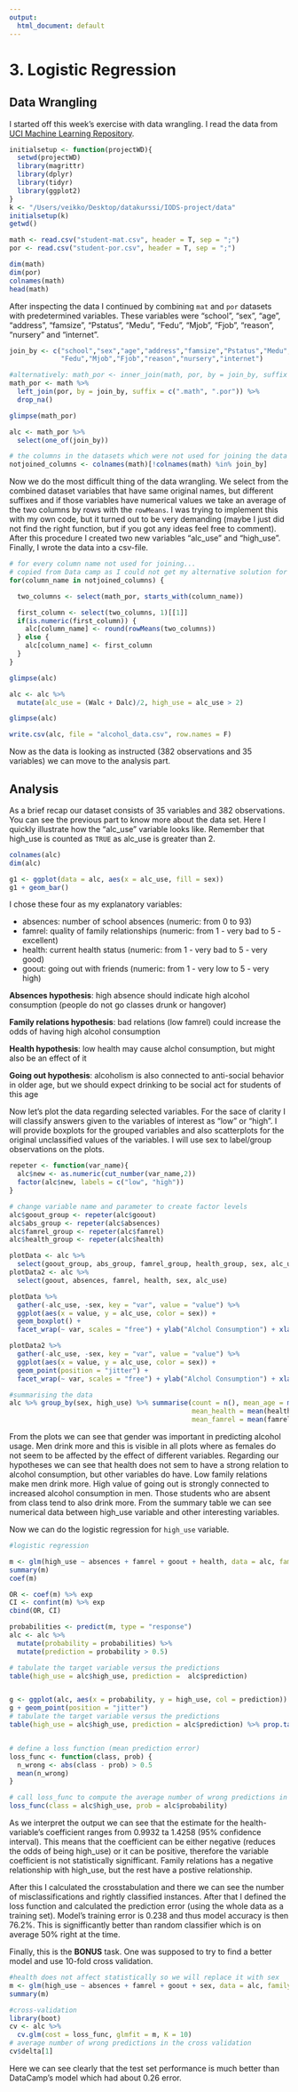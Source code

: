 ```yaml
---
output:
  html_document: default
---
```

# 3. Logistic Regression {.tabset .tabset-fade .tabset-pills}

## Data Wrangling

I started off this week's exercise with data wrangling. I read the data from [UCI Machine Learning Repository](https://archive.ics.uci.edu/ml/datasets/STUDENT+ALCOHOL+CONSUMPTION). 


```r
initialsetup <- function(projectWD){
  setwd(projectWD)
  library(magrittr)
  library(dplyr)
  library(tidyr)
  library(ggplot2)
}
k <- "/Users/veikko/Desktop/datakurssi/IODS-project/data"
initialsetup(k)
getwd()

math <- read.csv("student-mat.csv", header = T, sep = ";")
por <- read.csv("student-por.csv", header = T, sep = ";")

dim(math)
dim(por)
colnames(math)
head(math)
```


After inspecting the data I continued by combining `mat` and `por` datasets with predetermined variables. These variables were "school", "sex", "age", "address", "famsize", "Pstatus", "Medu", "Fedu", "Mjob", "Fjob", "reason", "nursery" and "internet".

```r
join_by <- c("school","sex","age","address","famsize","Pstatus","Medu",
             "Fedu","Mjob","Fjob","reason","nursery","internet")

#alternatively: math_por <- inner_join(math, por, by = join_by, suffix = c(".math", ".por"))
math_por <- math %>%
  left_join(por, by = join_by, suffix = c(".math", ".por")) %>%
  drop_na()

glimpse(math_por)

alc <- math_por %>%
  select(one_of(join_by))

# the columns in the datasets which were not used for joining the data
notjoined_columns <- colnames(math)[!colnames(math) %in% join_by]

```

Now we do the most difficult thing of the data wrangling. We select from the combined dataset variables that have same original names, but different suffixes and if those variables have numerical values we take an average of the two columns by rows with the `rowMeans`. I was trying to implement this with my own code, but it turned out to be very demanding (maybe I just did not find the right function, but if you got any ideas feel free to comment). After this procedure I created two new variables "alc_use" and "high_use". Finally, I wrote the data into a csv-file. 

```r
# for every column name not used for joining... 
# copied from Data camp as I could not get my alternative solution for this to work
for(column_name in notjoined_columns) {

  two_columns <- select(math_por, starts_with(column_name))

  first_column <- select(two_columns, 1)[[1]]
  if(is.numeric(first_column)) {
    alc[column_name] <- round(rowMeans(two_columns))
  } else { 
    alc[column_name] <- first_column
  }
}

glimpse(alc)

alc <- alc %>%
  mutate(alc_use = (Walc + Dalc)/2, high_use = alc_use > 2) 

glimpse(alc)

write.csv(alc, file = "alcohol_data.csv", row.names = F)

```
  
Now as the data is looking as instructed (382 observations and 35 variables) we can move to the analysis part.

## Analysis
  
As a brief recap our dataset consists of 35 variables and 382 observations. You can see the previous part to know more about the data set. Here I quickly illustrate how the "alc_use" variable looks like. Remember that high_use is counted as `TRUE` as alc_use is greater than 2. 

  
```r

colnames(alc)
dim(alc)

g1 <- ggplot(data = alc, aes(x = alc_use, fill = sex))
g1 + geom_bar()

```
  
I chose these four as my explanatory variables:

* absences: number of school absences (numeric: from 0 to 93) 
* famrel: quality of family relationships (numeric: from 1 - very bad to 5 - excellent) 
* health: current health status (numeric: from 1 - very bad to 5 - very good) 
* goout: going out with friends (numeric: from 1 - very low to 5 - very high) 

**Absences hypothesis**: high absence should indicate high alcohol consumption (people do not go classes drunk or hangover)

**Family relations hypothesis**: bad relations (low famrel) could increase the odds of having high alcohol consumption

**Health hypothesis**: low health may cause alchol consumption, but might also be an effect of it

**Going out hypothesis**: alcoholism is also connected to anti-social behavior in older age, but we should expect drinking to be social act for students of this age

Now let's plot the data regarding selected variables. For the sace of clarity I will classify answers given to the variables of interest as "low" or "high". I will provide boxplots for the grouped variables and also scatterplots for the original unclassified values of the variables. I will use sex to label/group observations on the plots.

  
```r

repeter <- function(var_name){
  alc$new <- as.numeric(cut_number(var_name,2))
  factor(alc$new, labels = c("low", "high"))
}

# change variable name and parameter to create factor levels
alc$goout_group <- repeter(alc$goout)
alc$abs_group <- repeter(alc$absences)
alc$famrel_group <- repeter(alc$famrel)
alc$health_group <- repeter(alc$health)

plotData <- alc %>%
  select(goout_group, abs_group, famrel_group, health_group, sex, alc_use)
plotData2 <- alc %>%
  select(goout, absences, famrel, health, sex, alc_use)

plotData %>%
  gather(-alc_use, -sex, key = "var", value = "value") %>% 
  ggplot(aes(x = value, y = alc_use, color = sex)) +
  geom_boxplot() +
  facet_wrap(~ var, scales = "free") + ylab("Alchol Consumption") + xlab(" ") + ggtitle("Alcohol Consumption by 4 Variables")

plotData2 %>%
  gather(-alc_use, -sex, key = "var", value = "value") %>% 
  ggplot(aes(x = value, y = alc_use, color = sex)) +
  geom_point(position = "jitter") +
  facet_wrap(~ var, scales = "free") + ylab("Alchol Consumption") + xlab(" ") + ggtitle("Alcohol Consumption by 4 Variables")

#summarising the data
alc %>% group_by(sex, high_use) %>% summarise(count = n(), mean_age = mean(age), mean_absences = mean(absences),
                                              mean_health = mean(health), mean_goout = mean(goout),
                                              mean_famrel = mean(famrel), mean_grade = mean(G3))


```
  

From the plots we can see that gender was important in predicting alcohol usage. Men drink more and this is visible in all plots where as females do not seem to be affected by the effect of different variables. Regarding our hypotheses we can see that health does not sem to have a strong relation to alcohol consumption, but other variables do have. Low family relations make men drink more. High value of going out is strongly connected to increased alcohol consumption in men. Those students who are absent from class tend to also drink more. From the summary table we can see numerical data between high_use variable and other interesting variables.

Now we can do the logistic regression for `high_use` variable.
  

```r

#logistic regression

m <- glm(high_use ~ absences + famrel + goout + health, data = alc, family = "binomial")
summary(m)
coef(m)

OR <- coef(m) %>% exp
CI <- confint(m) %>% exp
cbind(OR, CI)

probabilities <- predict(m, type = "response")
alc <- alc %>%
  mutate(probability = probabilities) %>%
  mutate(prediction = probability > 0.5)

# tabulate the target variable versus the predictions
table(high_use = alc$high_use, prediction =  alc$prediction)


g <- ggplot(alc, aes(x = probability, y = high_use, col = prediction))
g + geom_point(position = "jitter")
# tabulate the target variable versus the predictions
table(high_use = alc$high_use, prediction = alc$prediction) %>% prop.table() %>% addmargins


# define a loss function (mean prediction error)
loss_func <- function(class, prob) {
  n_wrong <- abs(class - prob) > 0.5
  mean(n_wrong)
}

# call loss_func to compute the average number of wrong predictions in the (training) data
loss_func(class = alc$high_use, prob = alc$probability)

```
  

As we interpret the output we can see that the estimate for the health-variable's coefficient ranges from 0.9932 ta 1.4258 (95% confidence interval). This means that the coefficient can be either negative (reduces the odds of being high_use) or it can be positive, therefore the variable coefficient is not statistically signifficant. Family relations has a negative relationship with high_use, but the rest have a postive relationship. 

After this I calculated the crosstabulation and there we can see the number of misclassifications and rightly classified instances. After that I defined the loss function and calculated the prediction error (using the whole data as a training set). Model's training error is 0.238 and thus model accuracy is then 76.2%. This is signifficantly better than random classifier which is on average 50% right at the time. 
  
Finally, this is the **BONUS** task. One was supposed to try to find a better model and use 10-fold cross validation.
  
```r
#health does not affect statistically so we will replace it with sex
m <- glm(high_use ~ absences + famrel + goout + sex, data = alc, family = "binomial")
summary(m)

#cross-validation
library(boot)
cv <- alc %>%
  cv.glm(cost = loss_func, glmfit = m, K = 10)
# average number of wrong predictions in the cross validation
cv$delta[1]

```

Here we can see clearly that the test set performance is much better than DataCamp's model which had about 0.26 error.

  